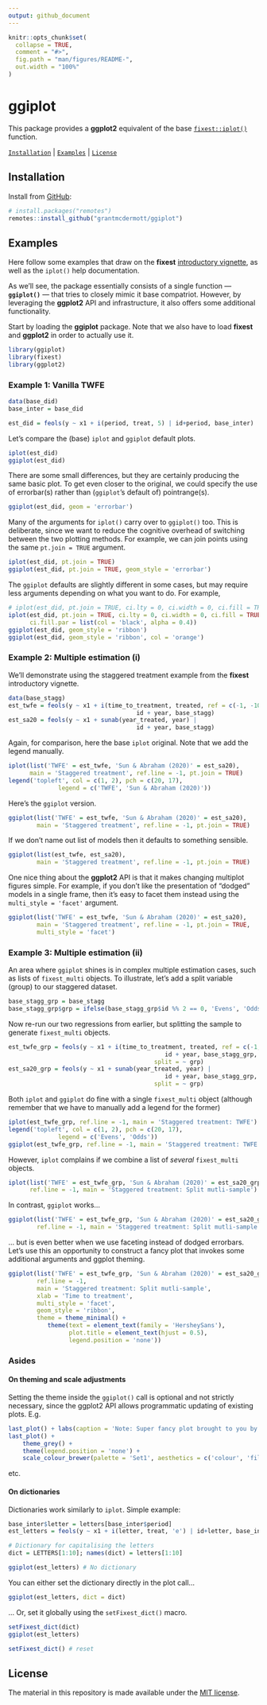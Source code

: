 ```yaml
---
output: github_document
---
```


<!-- README.md is generated from README.Rmd. Please edit that file -->

```r
knitr::opts_chunk$set(
  collapse = TRUE,
  comment = "#>",
  fig.path = "man/figures/README-",
  out.width = "100%"
)
```

# ggiplot

<!-- badges: start -->
<!-- badges: end -->

This package provides a **ggplot2** equivalent of the base 
[`fixest::iplot()`](https://lrberge.github.io/fixest/reference/coefplot.html)
function.

[`Installation`](#installation) | [`Examples`](#examples) | [`License`](#license)

## Installation

Install from [GitHub](https://github.com/):

``` r
# install.packages("remotes")
remotes::install_github("grantmcdermott/ggiplot")
```
## Examples

Here follow some examples that draw on the **fixest** 
[introductory vignette](https://lrberge.github.io/fixest/articles/fixest_walkthrough.html),
as well as the `iplot()` help documentation. 

As we'll see, the package essentially consists of a single function &mdash; 
**`ggiplot()`** &mdash; that tries to closely mimic it base compatriot. However, 
by leveraging the **ggplot2** API and infrastructure, it also offers some 
additional functionality.

Start by loading the **ggiplot** package. Note that we also have to load 
**fixest** and **ggplot2** in order to actually use it.

```r
library(ggiplot)
library(fixest)
library(ggplot2)
```

### Example 1: Vanilla TWFE

```r
data(base_did)
base_inter = base_did

est_did = feols(y ~ x1 + i(period, treat, 5) | id+period, base_inter)
```

Let's compare the (base) `iplot` and `ggiplot` default plots.

```r
iplot(est_did)
ggiplot(est_did)
```

There are some small differences, but they are certainly producing the same
basic plot. To get even closer to the original, we could specify the use of 
errorbar(s) rather than (`ggiplot`'s default of) pointrange(s).

```r
ggiplot(est_did, geom = 'errorbar')
```

Many of the arguments for `iplot()` carry over to `ggiplot()` too. This is
deliberate, since we want to reduce the cognitive overhead of switching between
the two plotting methods. For example, we can join points using the same 
`pt.join = TRUE` argument.

```r
iplot(est_did, pt.join = TRUE)
ggiplot(est_did, pt.join = TRUE, geom_style = 'errorbar')
```

The `ggiplot` defaults are slightly different in some cases, but may require
less arguments depending on what you want to do. For example,

```r
# iplot(est_did, pt.join = TRUE, ci.lty = 0, ci.width = 0, ci.fill = TRUE)
iplot(est_did, pt.join = TRUE, ci.lty = 0, ci.width = 0, ci.fill = TRUE,
      ci.fill.par = list(col = 'black', alpha = 0.4))
ggiplot(est_did, geom_style = 'ribbon')
ggiplot(est_did, geom_style = 'ribbon', col = 'orange')
```

### Example 2: Multiple estimation (i)

We'll demonstrate using the staggered treatment example from the **fixest**
introductory vignette.

```r
data(base_stagg)
est_twfe = feols(y ~ x1 + i(time_to_treatment, treated, ref = c(-1, -1000)) | 
								 	id + year, base_stagg)
est_sa20 = feols(y ~ x1 + sunab(year_treated, year) | 
								 	id + year, base_stagg)
```

Again, for comparison, here the base `iplot` original. Note that we add the 
legend manually.

```r
iplot(list('TWFE' = est_twfe, 'Sun & Abraham (2020)' = est_sa20),
      main = 'Staggered treatment', ref.line = -1, pt.join = TRUE)
legend('topleft', col = c(1, 2), pch = c(20, 17),
			  legend = c('TWFE', 'Sun & Abraham (2020)'))
```

Here's the `ggiplot` version.

```r
ggiplot(list('TWFE' = est_twfe, 'Sun & Abraham (2020)' = est_sa20),
        main = 'Staggered treatment', ref.line = -1, pt.join = TRUE)
```

If we don't name out list of models then it defaults to something sensible.

```r
ggiplot(list(est_twfe, est_sa20),
        main = 'Staggered treatment', ref.line = -1, pt.join = TRUE)
```

One nice thing about the **ggplot2** API is that it makes changing multiplot
figures simple. For example, if you don't like the presentation of "dodged" 
models in a single frame, then it's easy to facet them instead using 
the `multi_style = 'facet'` argument.

```r
ggiplot(list('TWFE' = est_twfe, 'Sun & Abraham (2020)' = est_sa20),
        main = 'Staggered treatment', ref.line = -1, pt.join = TRUE,
        multi_style = 'facet')
```

### Example 3: Multiple estimation (ii)

An area where `ggiplot` shines is in complex multiple estimation cases, such
as lists of `fixest_multi` objects. To illustrate, let's add a split variable
(group) to our staggered dataset.

```r
base_stagg_grp = base_stagg
base_stagg_grp$grp = ifelse(base_stagg_grp$id %% 2 == 0, 'Evens', 'Odds')
```

Now re-run our two regressions from earlier, but splitting the sample to
generate `fixest_multi` objects.

```r
est_twfe_grp = feols(y ~ x1 + i(time_to_treatment, treated, ref = c(-1, -1000)) | 
										 	id + year, base_stagg_grp, 
										 split = ~ grp)
est_sa20_grp = feols(y ~ x1 + sunab(year_treated, year) | 
										 	id + year, base_stagg_grp, 
										 split = ~ grp)
```

Both `iplot` and `ggiplot` do fine with a single `fixest_multi` object (although
remember that we have to manually add a legend for the former)

```r
iplot(est_twfe_grp, ref.line = -1, main = 'Staggered treatment: TWFE')
legend('topleft', col = c(1, 2), pch = c(20, 17),
			  legend = c('Evens', 'Odds'))
ggiplot(est_twfe_grp, ref.line = -1, main = 'Staggered treatment: TWFE')
```

However, `iplot` complains if we combine a list of _several_ `fixest_multi` 
objects.

```r
iplot(list('TWFE' = est_twfe_grp, 'Sun & Abraham (2020)' = est_sa20_grp),
      ref.line = -1, main = 'Staggered treatment: Split mutli-sample')
```

In contrast, `ggiplot` works...

```r
ggiplot(list('TWFE' = est_twfe_grp, 'Sun & Abraham (2020)' = est_sa20_grp),
        ref.line = -1, main = 'Staggered treatment: Split mutli-sample')
```

... but is even better when we use faceting instead of dodged errorbars.
Let's use this an opportunity to construct a fancy plot that invokes some
additional arguments and ggplot theming.

```r
ggiplot(list('TWFE' = est_twfe_grp, 'Sun & Abraham (2020)' = est_sa20_grp),
        ref.line = -1,
        main = 'Staggered treatment: Split mutli-sample',
        xlab = 'Time to treatment',
        multi_style = 'facet',
        geom_style = 'ribbon',
        theme = theme_minimal() +
           theme(text = element_text(family = 'HersheySans'),
                 plot.title = element_text(hjust = 0.5),
                 legend.position = 'none'))
```


### Asides 

#### On theming and scale adjustments

Setting the theme inside the `ggiplot()` call is optional and not strictly
necessary, since the ggplot2 API allows programmatic updating of existing
plots. E.g.

```r
last_plot() + labs(caption = 'Note: Super fancy plot brought to you by ggiplot')
last_plot() + 
	theme_grey() + 
	theme(legend.position = 'none') +
	scale_colour_brewer(palette = 'Set1', aesthetics = c('colour', 'fill'))
```

etc.

#### On dictionaries

Dictionaries work similarly to `iplot`. Simple example:

```r
base_inter$letter = letters[base_inter$period]
est_letters = feols(y ~ x1 + i(letter, treat, 'e') | id+letter, base_inter)

# Dictionary for capitalising the letters
dict = LETTERS[1:10]; names(dict) = letters[1:10]

ggiplot(est_letters) # No dictionary
```

You can either set the dictionary directly in the plot call...

```r
ggiplot(est_letters, dict = dict)
```

... Or, set it globally using the `setFixest_dict()` macro.

```r
setFixest_dict(dict)
ggiplot(est_letters)

setFixest_dict() # reset
```

## License

The material in this repository is made available under the 
[MIT license](http://opensource.org/licenses/mit-license.php).
